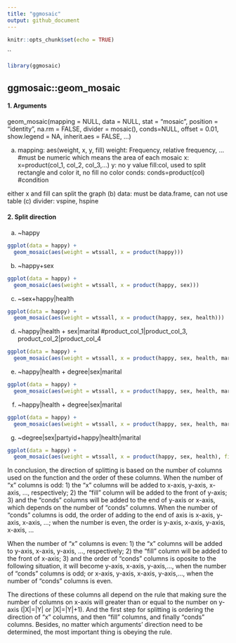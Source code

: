 ```yaml
---
title: "ggmosaic"
output: github_document
---
```


```r
knitr::opts_chunk$set(echo = TRUE)
```
``
```r
library(ggmosaic)
```

## ggmosaic::geom_mosaic

#### 1. Arguments
geom_mosaic(mapping = NULL, data = NULL, stat = "mosaic",
            position = "identity", na.rm = FALSE, divider = mosaic(), conds=NULL, offset = 0.01, show.legend = NA, inherit.aes = FALSE, ...)

(a) mapping: aes(weight, x, y, fill)
weight: Frequency, relative frequency, ...   #must be numeric
which means the area of each mosaic
x: x=product(col_1, col_2, col_3,...)
y: no y value
fill:col, used to split rectangle and color it, no fill no color
conds: conds=product(col)   #condition

either x and fill can split the graph
(b) data: must be data.frame, can not use table
(c) divider: vspine, hspine

#### 2. Split direction
(a) ~happy
```r
ggplot(data = happy) +
  geom_mosaic(aes(weight = wtssall, x = product(happy)))
```

(b) ~happy+sex
```r
ggplot(data = happy) +
  geom_mosaic(aes(weight = wtssall, x = product(happy, sex)))
```



(c) ~sex+happy|health
```r
ggplot(data = happy) +
  geom_mosaic(aes(weight = wtssall, x = product(happy, sex, health)))
```


(d) ~happy|health + sex|marital  #product_col_1|product_col_3, product_col_2|product_col_4
```r
ggplot(data = happy) +
  geom_mosaic(aes(weight = wtssall, x = product(happy, sex, health, marital)))
```

(e) ~happy|health + degree|sex|marital
```r
ggplot(data = happy) +
  geom_mosaic(aes(weight = wtssall, x = product(happy, sex, health, marital), fill=degree))
```


(f) ~happy|health + degree|sex|marital
```r
ggplot(data = happy) +
  geom_mosaic(aes(weight = wtssall, x = product(happy, sex, health, marital), fill=degree, conds=product(partyid)))
```

(g) ~degree|sex|partyid+happy|health|marital
```r
ggplot(data = happy) +
  geom_mosaic(aes(weight = wtssall, x = product(happy, sex, health), fill=degree, conds=product(partyid, marital)), na.rm=TRUE)
```

In conclusion, the direction of splitting is based on the number of columns used on the function and the order of these columns.
When the number of "x" columns is odd:
  1) the "x" columns will be added to x-axis, y-axis, x-axis, ..., respectively;
  2) the "fill" column will be added to the front of y-axis;
  3) and the "conds" columns will be added to the end of y-axis or x-axis, which depends on the number of "conds" columns. When the number of "conds" columns is odd, the order of adding to the end of axis is x-axis, y-axis, x-axis, ...; when the number is even, the order is y-axis, x-axis, y-axis, x-axis, ...
   
When the number of "x" columns is even:
  1) the "x" columns will be added to y-axis, x-axis, y-axis, ..., respectively;
  2) the "fill" column will be added to the front of x-axis;
  3) and the order of "conds" columns is oposite to the following situation, it will become y-axis, x-axis, y-axis,..., when the number of "conds" columns is odd; or x-axis, y-axis, x-axis, y-axis,..., when the number of "conds" columns is even.
  
The directions of these columns all depend on the rule that making sure the number of columns on x-axis will greater than or equal to the number on y-axis (|X|=|Y| or |X|=|Y|+1). And the first step for splitting is ordering the direction of "x" columns, and then "fill" columns, and finally "conds" columns. Besides, no matter which arguments' direction need to be determined, the most important thing is obeying the rule.